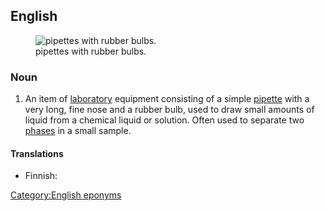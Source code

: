==English==
{{wikipedia}}
[[File:Pasteur Pipets.jpg|thumb|pipettes with rubber bulbs.]]
===Noun===
{{en-noun|sg=Pasteur [[pipette]]}}

# {{context|chemistry}} An item of [[laboratory]] equipment consisting of a simple [[pipette]] with a very long, fine nose and a rubber bulb, used to draw small amounts of liquid from a chemical liquid or solution. Often used to separate two [[phases]] in a small sample.

====Translations====
{{trans-top|an item of laboratory equipment}}
* Finnish: {{t-|fi|pasteur-pipetti}}
{{trans-mid}}
{{trans-bottom}}

[[Category:English eponyms]]